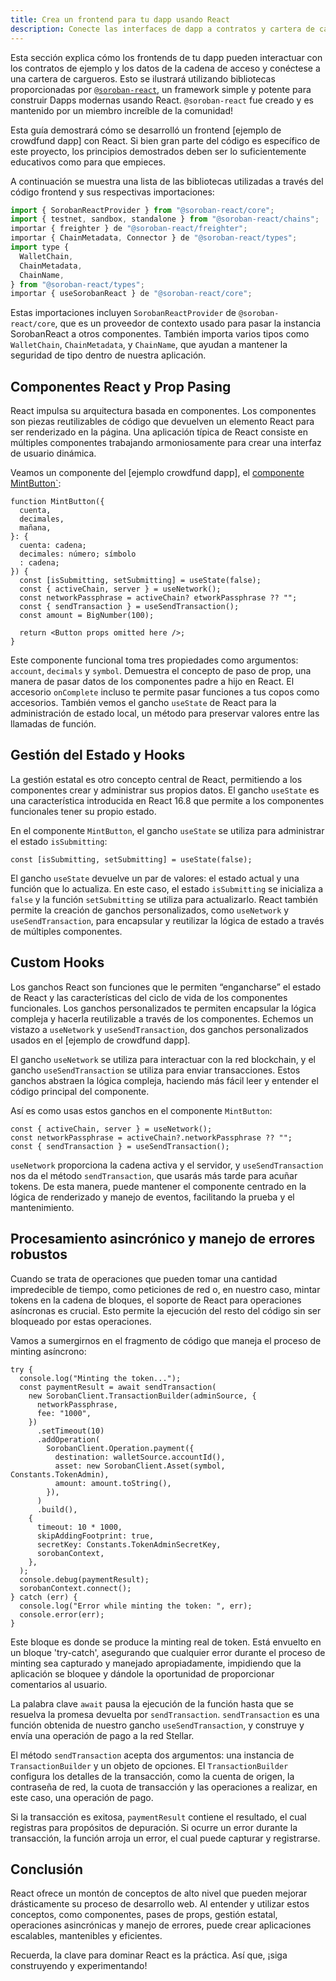 ```yaml
---
title: Crea un frontend para tu dapp usando React
description: Conecte las interfaces de dapp a contratos y cartera de carga usando @soroban-react.
---
```



Esta sección explica cómo los frontends de tu dapp pueden interactuar con los contratos de ejemplo y los datos de la cadena de acceso y conéctese a una cartera de cargueros. Esto se ilustrará utilizando bibliotecas proporcionadas por [`@soroban-react`](https://soroban-react.gitbook.io/index/), un framework simple y potente para construir Dapps modernas usando React. `@soroban-react` fue creado y es mantenido por un miembro increíble de la comunidad!

<Alert>

Esta guía demostrará cómo se desarrolló un frontend [ejemplo de crowdfund dapp] con React. Si bien gran parte del código es específico de este proyecto, los principios demostrados deben ser lo suficientemente educativos como para que empieces.

</Alert>

A continuación se muestra una lista de las bibliotecas utilizadas a través del código frontend y sus respectivas importaciones:

```jsx
import { SorobanReactProvider } from "@soroban-react/core";
import { testnet, sandbox, standalone } from "@soroban-react/chains";
importar { freighter } de "@soroban-react/freighter";
importar { ChainMetadata, Connector } de "@soroban-react/types";
import type {
  WalletChain,
  ChainMetadata,
  ChainName,
} from "@soroban-react/types";
importar { useSorobanReact } de "@soroban-react/core";
```

Estas importaciones incluyen `SorobanReactProvider` de `@soroban-react/core`, que es un proveedor de contexto usado para pasar la instancia SorobanReact a otros componentes. También importa varios tipos como `WalletChain`, `ChainMetadata`, y `ChainName`, que ayudan a mantener la seguridad de tipo dentro de nuestra aplicación.

## Componentes React y Prop Pasing

React impulsa su arquitectura basada en componentes. Los componentes son piezas reutilizables de código que devuelven un elemento React para ser renderizado en la página. Una aplicación típica de React consiste en múltiples componentes trabajando armoniosamente para crear una interfaz de usuario dinámica.

Veamos un componente del [ejemplo crowdfund dapp], el [componente MintButton\`](https://github.com/stellar/soroban-example-dapp/blob/07504b922bc75a48e5220711aea2cb4962f90367/components/molecules/form-pledge/index.tsx#L27):

```tsx
function MintButton({
  cuenta,
  decimales,
  mañana,
}: {
  cuenta: cadena;
  decimales: número; símbolo
  : cadena;
}) {
  const [isSubmitting, setSubmitting] = useState(false);
  const { activeChain, server } = useNetwork();
  const networkPassphrase = activeChain? etworkPassphrase ?? "";
  const { sendTransaction } = useSendTransaction();
  const amount = BigNumber(100);

  return <Button props omitted here />;
}
```

Este componente funcional toma tres propiedades como argumentos: `account`, `decimals` y `symbol`. Demuestra el concepto de paso de prop, una manera de pasar datos de los componentes padre a hijo en React. El accesorio `onComplete` incluso te permite pasar funciones a tus copos como accesorios. También vemos el gancho `useState` de React para la administración de estado local, un método para preservar valores entre las llamadas de función.

## Gestión del Estado y Hooks

La gestión estatal es otro concepto central de React, permitiendo a los componentes crear y administrar sus propios datos. El gancho `useState` es una característica introducida en React 16.8 que permite a los componentes funcionales tener su propio estado.

En el componente `MintButton`, el gancho `useState` se utiliza para administrar el estado `isSubmitting`:

```tsx
const [isSubmitting, setSubmitting] = useState(false);
```

El gancho `useState` devuelve un par de valores: el estado actual y una función que lo actualiza. En este caso, el estado `isSubmitting` se inicializa a `false` y la función `setSubmitting` se utiliza para actualizarlo. React también permite la creación de ganchos personalizados, como `useNetwork` y `useSendTransaction`, para encapsular y reutilizar la lógica de estado a través de múltiples componentes.

## Custom Hooks

Los ganchos React son funciones que le permiten “engancharse” el estado de React y las características del ciclo de vida de los componentes funcionales. Los ganchos personalizados te permiten encapsular la lógica compleja y hacerla reutilizable a través de los componentes. Echemos un vistazo a `useNetwork` y `useSendTransaction`, dos ganchos personalizados usados en el [ejemplo de crowdfund dapp].

El gancho `useNetwork` se utiliza para interactuar con la red blockchain, y el gancho `useSendTransaction` se utiliza para enviar transacciones. Estos ganchos abstraen la lógica compleja, haciendo más fácil leer y entender el código principal del componente.

Así es como usas estos ganchos en el componente `MintButton`:

```tsx
const { activeChain, server } = useNetwork();
const networkPassphrase = activeChain?.networkPassphrase ?? "";
const { sendTransaction } = useSendTransaction();
```

`useNetwork` proporciona la cadena activa y el servidor, y `useSendTransaction` nos da el método `sendTransaction`, que usarás más tarde para acuñar tokens. De esta manera, puede mantener el componente centrado en la lógica de renderizado y manejo de eventos, facilitando la prueba y el mantenimiento.

## Procesamiento asincrónico y manejo de errores robustos

Cuando se trata de operaciones que pueden tomar una cantidad impredecible de tiempo, como peticiones de red o, en nuestro caso, mintar tokens en la cadena de bloques, el soporte de React para operaciones asíncronas es crucial. Esto permite la ejecución del resto del código sin ser bloqueado por estas operaciones.

Vamos a sumergirnos en el fragmento de código que maneja el proceso de minting asíncrono:

```tsx
try {
  console.log("Minting the token...");
  const paymentResult = await sendTransaction(
    new SorobanClient.TransactionBuilder(adminSource, {
      networkPassphrase,
      fee: "1000",
    })
      .setTimeout(10)
      .addOperation(
        SorobanClient.Operation.payment({
          destination: walletSource.accountId(),
          asset: new SorobanClient.Asset(symbol, Constants.TokenAdmin),
          amount: amount.toString(),
        }),
      )
      .build(),
    {
      timeout: 10 * 1000,
      skipAddingFootprint: true,
      secretKey: Constants.TokenAdminSecretKey,
      sorobanContext,
    },
  );
  console.debug(paymentResult);
  sorobanContext.connect();
} catch (err) {
  console.log("Error while minting the token: ", err);
  console.error(err);
}
```

Este bloque es donde se produce la minting real de token. Está envuelto en un bloque 'try-catch', asegurando que cualquier error durante el proceso de minting sea capturado y manejado apropiadamente, impidiendo que la aplicación se bloquee y dándole la oportunidad de proporcionar comentarios al usuario.

La palabra clave `await` pausa la ejecución de la función hasta que se resuelva la promesa devuelta por `sendTransaction`. `sendTransaction` es una función obtenida de nuestro gancho `useSendTransaction`, y construye y envía una operación de pago a la red Stellar.

El método `sendTransaction` acepta dos argumentos: una instancia de `TransactionBuilder` y un objeto de opciones. El `TransactionBuilder` configura los detalles de la transacción, como la cuenta de origen, la contraseña de red, la cuota de transacción y las operaciones a realizar, en este caso, una operación de pago.

Si la transacción es exitosa, `paymentResult` contiene el resultado, el cual registras para propósitos de depuración. Si ocurre un error durante la transacción, la función arroja un error, el cual puede capturar y registrarse.

## Conclusión

React ofrece un montón de conceptos de alto nivel que pueden mejorar drásticamente su proceso de desarrollo web. Al entender y utilizar estos conceptos, como componentes, pases de props, gestión estatal, operaciones asincrónicas y manejo de errores, puede crear aplicaciones escalables, mantenibles y eficientes.

Recuerda, la clave para dominar React es la práctica. Así que, ¡siga construyendo y experimentando!

[ejemplo dapp crowdfund]: https://github.com/stellar/soroban-example-dapp
